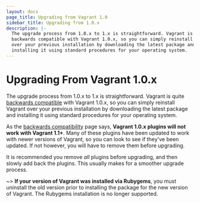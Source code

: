 ```yaml
---
layout: docs
page_title: Upgrading from Vagrant 1.0
sidebar_title: Upgrading from 1.0.x
description: |-
  The upgrade process from 1.0.x to 1.x is straightforward. Vagrant is
  backwards compatible with Vagrant 1.0.x, so you can simply reinstall Vagrant
  over your previous installation by downloading the latest package and
  installing it using standard procedures for your operating system.
---
```


# Upgrading From Vagrant 1.0.x

The upgrade process from 1.0.x to 1.x is straightforward. Vagrant is quite
[backwards compatible](/docs/installation/backwards-compatibility)
with Vagrant 1.0.x, so you can simply reinstall Vagrant
over your previous installation by downloading the latest package and
installing it using standard procedures for your operating system.

As the [backwards compatibility](/docs/installation/backwards-compatibility)
page says, **Vagrant 1.0.x plugins will not work with Vagrant 1.1+**. Many
of these plugins have been updated to work with newer versions of Vagrant,
so you can look to see if they've been updated. If not however, you will have
to remove them before upgrading.

It is recommended you remove _all_ plugins before upgrading, and then slowly
add back the plugins. This usually makes for a smoother upgrade process.

~> **If your version of Vagrant was installed via Rubygems**, you
must uninstall the old version prior to installing the package for the
new version of Vagrant. The Rubygems installation is no longer supported.
